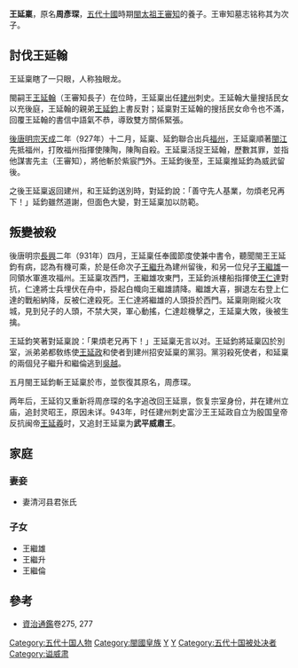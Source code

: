'''王延稟'''{{BD|9世纪||931年|catIdx=W}}，原名'''周彥琛'''，[[五代十國|五代十國]]時期[[閩太祖|閩太祖]][[王審知|王審知]]的養子。王审知墓志铭称其为次子。

== 討伐王延翰 ==
王延稟瞎了一只眼，人称独眼龙。

閩嗣王[[王延翰|王延翰]]（王審知長子）在位時，王延稟出任[[建州|建州]]刺史。王延翰大量搜括民女以充後庭，王延翰的親弟[[王延鈞|王延鈞]]上書反對；延稟對王延翰的搜括民女命令也不滿，回覆王延翰的書信中語氣不恭，導致雙方關係緊張。

[[後唐|後唐]][[李嗣源|明宗]][[天成_(李嗣源)|天成]]二年（927年）十二月，延稟、延鈞聯合出兵[[福州|福州]]，王延稟順著[[閩江|閩江]]先抵福州，打敗福州指揮使陳陶，陳陶自殺。王延稟活捉王延翰，歷數其罪，並指他謀害先主（王審知），將他斬於紫宸門外。王延鈞後至，王延稟推延鈞為威武留後。

之後王延稟返回建州，和王延鈞送別時，對延鈞說：「善守先人基業，勿煩老兄再下！」延鈞雖然道謝，但面色大變，對王延稟加以防範。

== 叛變被殺 ==

後唐明宗[[长兴_(年号)|長興]]二年（931年）四月，王延稟任奉國節度使兼中書令，聽聞閩王王延鈞有病，認為有機可乘，於是任命次子[[王繼升|王繼升]]為建州留後，和另一位兒子[[王繼雄|王繼雄]]一同領水軍進攻福州。王延稟攻西門，王繼雄攻東門，王延鈞派樓船指揮使[[王仁達|王仁達]]對抗，仁達將士兵埋伏在舟中，掛起白幟向王繼雄請降。繼雄大喜，摒退左右登上仁達的戰船納降，反被仁達殺死。王仁達將繼雄的人頭掛於西門。延稟剛剛縱火攻城，見到兒子的人頭，不禁大哭，軍心動搖，仁達趁機擊之，王延稟大敗，後被生擒。

王延鈞笑著對延稟說：「果煩老兄再下！」王延稟无言以对。王延鈞將延稟囚於別室，派弟弟都敎练使[[王延政|王延政]]和使者到建州招安延稟的黨羽。黨羽殺死使者，和延稟的兩個兒子繼升和繼倫逃到[[吴越国|吳越]]。

五月閩王延鈞斬王延稟於市，並恢復其原名，周彥琛。

两年后，王延钧又重新将周彦琛的名字追改回王延禀，恢复宗室身份，并在建州立庙，追封灵昭王，原因未详。943年，时任建州刺史富沙王王延政自立为殷国皇帝反抗闽帝[[王延羲|王延羲]]时，又追封王延稟为'''武平威肅王'''。

== 家庭 ==
=== 妻妾 ===
*妻清河县君张氏

=== 子女 ===
*王繼雄
*王繼升
*王繼倫

== 參考 ==

*[[資治通鑑|資治通鑑]]卷275, 277
{{閩國}}

{{DEFAULTSORT:W}}
[[Category:五代十国人物|Category:五代十国人物]]
[[Category:閩國皇族|Category:閩國皇族]]
[[Category:王姓|Y]]
[[Category:周姓|Y]]
[[Category:五代十国被处决者|Category:五代十国被处决者]]
[[Category:谥威肃|Category:谥威肃]]
